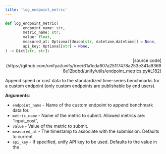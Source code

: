 ```yaml
---
title: 'log_endpoint_metric'
---
```


```python
def log_endpoint_metric(
        endpoint_name: str,
        metric_name: str,
        value: float,
        measured_at: Optional[Union[str, datetime.datetime]] = None,
        api_key: Optional[str] = None,
) -> Dict[str, str]:
```

<p align="right">[source code](https://github.com/unifyai/unify/tree/61a1cda607a251f7478a253e341a93698e12bdbd/unify/utils/endpoint_metrics.py#L182)</p>

Append speed or cost data to the standardized time-series benchmarks for a custom
endpoint (only custom endpoints are publishable by end users).

**Arguments**:

- `endpoint_name` - Name of the custom endpoint to append benchmark data for.
- `metric_name` - Name of the metric to submit. Allowed metrics are: “input_cost”,
- `value` - Value of the metric to submit.
- `measured_at` - The timestamp to associate with the submission. Defaults to current
- `api_key` - If specified, unify API key to be used. Defaults to the value in the